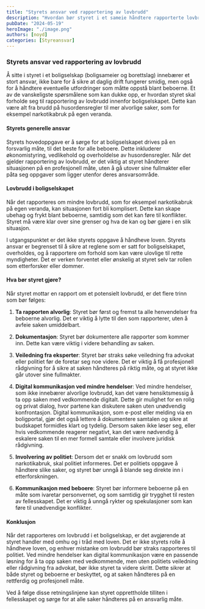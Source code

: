 ```yaml
---
title: "Styrets ansvar ved rapportering av lovbrudd"
description: "Hvordan bør styret i et sameie håndtere rapporterte lovbrudd på en ansvarlig og juridisk forsvarlig måte?"
pubDate: "2024-05-19"
heroImage: "./image.png"
authors: [noyd]
categories: [Styreansvar]
---
```


### Styrets ansvar ved rapportering av lovbrudd

Å sitte i styret i et boligselskap (boligsameier og borettslag) innebærer et stort ansvar, ikke bare for å sikre at daglig drift fungerer smidig, men også for å håndtere eventuelle utfordringer som måtte oppstå blant beboerne. Et av de vanskeligste spørsmålene som kan dukke opp, er hvordan styret skal forholde seg til rapportering av lovbrudd innenfor boligselskapet. Dette kan være alt fra brudd på husordensregler til mer alvorlige saker, som for eksempel narkotikabruk på egen veranda.

#### Styrets generelle ansvar

Styrets hovedoppgave er å sørge for at boligselskapet drives på en forsvarlig måte, til det beste for alle beboere. Dette inkluderer økonomistyring, vedlikehold og overholdelse av husordensregler. Når det gjelder rapportering av lovbrudd, er det viktig at styret håndterer situasjonen på en profesjonell måte, uten å gå utover sine fullmakter eller påta seg oppgaver som ligger utenfor deres ansvarsområde.

#### Lovbrudd i boligselskapet

Når det rapporteres om mindre lovbrudd, som for eksempel narkotikabruk på egen veranda, kan situasjonen fort bli komplisert. Dette kan skape ubehag og frykt blant beboerne, samtidig som det kan føre til konflikter. Styret må være klar over sine grenser og hva de kan og bør gjøre i en slik situasjon.

I utgangspunktet er det ikke styrets oppgave å håndheve loven. Styrets ansvar er begrenset til å sikre at reglene som er satt for boligselskapet, overholdes, og å rapportere om forhold som kan være ulovlige til rette myndigheter. Det er verken forventet eller ønskelig at styret selv tar rollen som etterforsker eller dommer.

#### Hva bør styret gjøre?

Når styret mottar en rapport om et potensielt lovbrudd, er det flere trinn som bør følges:

1. **Ta rapporten alvorlig**: Styret bør først og fremst ta alle henvendelser fra beboerne alvorlig. Det er viktig å lytte til den som rapporterer, uten å avfeie saken umiddelbart.

2. **Dokumentasjon**: Styret bør dokumentere alle rapporter som kommer inn. Dette kan være viktig i videre behandling av saken.

3. **Veiledning fra eksperter**: Styret bør straks søke veiledning fra advokat eller politiet før de foretar seg noe videre. Det er viktig å få profesjonell rådgivning for å sikre at saken håndteres på riktig måte, og at styret ikke går utover sine fullmakter.

4. **Digital kommunikasjon ved mindre hendelser**: Ved mindre hendelser, som ikke innebærer alvorlige lovbrudd, kan det være hensiktsmessig å ta opp saken med vedkommende digitalt. Dette gir mulighet for en rolig og privat dialog, hvor partene kan diskutere saken uten unødvendig konfrontasjon. Digital kommunikasjon, som e-post eller melding via en boligportal, gjør det også lettere å dokumentere samtalen og sikre at budskapet formidles klart og tydelig. Dersom saken ikke løser seg, eller hvis vedkommende reagerer negativt, kan det være nødvendig å eskalere saken til en mer formell samtale eller involvere juridisk rådgivning.

5. **Involvering av politiet**: Dersom det er snakk om lovbrudd som narkotikabruk, skal politiet informeres. Det er politiets oppgave å håndtere slike saker, og styret bør unngå å blande seg direkte inn i etterforskningen.

6. **Kommunikasjon med beboere**: Styret bør informere beboerne på en måte som ivaretar personvernet, og som samtidig gir trygghet til resten av fellesskapet. Det er viktig å unngå rykter og spekulasjoner som kan føre til unødvendige konflikter.

#### Konklusjon

Når det rapporteres om lovbrudd i et boligselskap, er det avgjørende at styret handler med omhu og i tråd med loven. Det er ikke styrets rolle å håndheve loven, og enhver mistanke om lovbrudd bør straks rapporteres til politiet. Ved mindre hendelser kan digital kommunikasjon være en passende løsning for å ta opp saken med vedkommende, men uten politiets veiledning eller rådgivning fra advokat, bør ikke styret ta videre skritt. Dette sikrer at både styret og beboerne er beskyttet, og at saken håndteres på en rettferdig og profesjonell måte.

Ved å følge disse retningslinjene kan styret opprettholde tilliten i fellesskapet og sørge for at alle saker håndteres på en ansvarlig måte.
